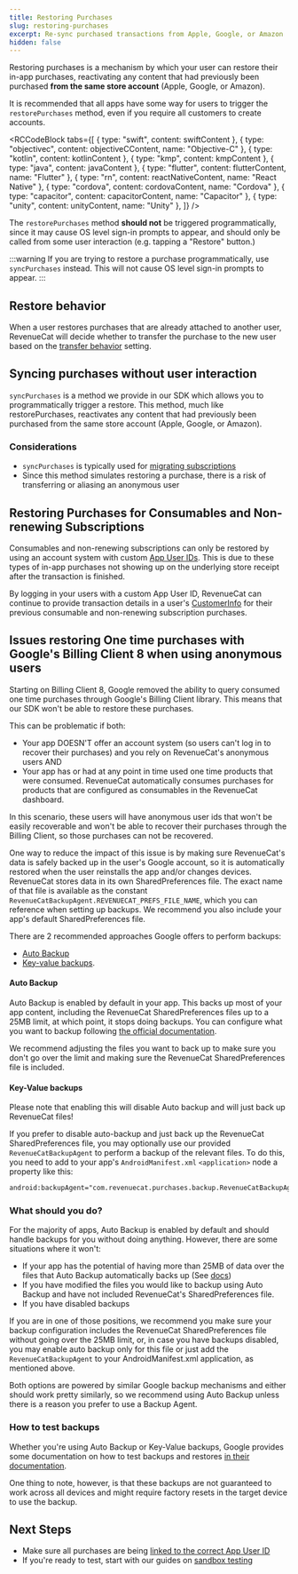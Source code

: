 ```yaml
---
title: Restoring Purchases
slug: restoring-purchases
excerpt: Re-sync purchased transactions from Apple, Google, or Amazon
hidden: false
---
```


Restoring purchases is a mechanism by which your user can restore their in-app purchases, reactivating any content that had previously been purchased **from the same store account** (Apple, Google, or Amazon).

It is recommended that all apps have some way for users to trigger the `restorePurchases` method, even if you require all customers to create accounts.


<RCCodeBlock
  tabs={[
    { type: "swift", content: swiftContent },
    { type: "objectivec", content: objectiveCContent, name: "Objective-C" },
    { type: "kotlin", content: kotlinContent },
    { type: "kmp", content: kmpContent },
    { type: "java", content: javaContent },
    { type: "flutter", content: flutterContent, name: "Flutter" },
    { type: "rn", content: reactNativeContent, name: "React Native" },
    { type: "cordova", content: cordovaContent, name: "Cordova" },
    { type: "capacitor", content: capacitorContent, name: "Capacitor" },
    { type: "unity", content: unityContent, name: "Unity" },
  ]}
/>

The `restorePurchases` method **should not** be triggered programmatically, since it may cause OS level sign-in prompts to appear, and should only be called from some user interaction (e.g. tapping a "Restore" button.)

:::warning
If you are trying to restore a purchase programmatically, use `syncPurchases` instead. This will not cause OS level sign-in prompts to appear.
:::

## Restore behavior

When a user restores purchases that are already attached to another user, RevenueCat will decide whether to transfer the purchase to the new user based on the [transfer behavior](/projects/restore-behavior) setting.

## Syncing purchases without user interaction

`syncPurchases` is a method we provide in our SDK which allows you to programmatically trigger a restore. This method, much like restorePurchases, reactivates any content that had previously been purchased from the same store account (Apple, Google, or Amazon).

### Considerations

- `syncPurchases` is typically used for [migrating subscriptions](/migrating-to-revenuecat/migrating-existing-subscriptions)
- Since this method simulates restoring a purchase, there is a risk of transferring or aliasing an anonymous user

## Restoring Purchases for Consumables and Non-renewing Subscriptions

Consumables and non-renewing subscriptions can only be restored by using an account system with custom [App User IDs](/customers/user-ids). This is due to these types of in-app purchases not showing up on the underlying store receipt after the transaction is finished.

By logging in your users with a custom App User ID, RevenueCat can continue to provide transaction details in a user's [CustomerInfo](/customers/customer-info) for their previous consumable and non-renewing subscription purchases.

## Issues restoring One time purchases with Google's Billing Client 8 when using anonymous users

Starting on Billing Client 8, Google removed the ability to query consumed one time purchases through Google's Billing Client library. This means that our SDK won't be able to restore these purchases.

This can be problematic if both:
- Your app DOESN'T offer an account system (so users can't log in to recover their purchases) and you rely on RevenueCat's anonymous users AND
- Your app has or had at any point in time used one time products that were consumed. RevenueCat automatically consumes purchases for products that are configured as consumables in the RevenueCat dashboard.

In this scenario, these users will have anonymous user ids that won't be easily recoverable and won't be able to recover their purchases through the Billing Client, so those purchases can not be recovered.

One way to reduce the impact of this issue is by making sure RevenueCat's data is safely backed up in the user's Google account, so it is automatically restored when the user reinstalls the app and/or changes devices. RevenueCat stores data in its own SharedPreferences file. The exact name of that file is available as the constant `RevenueCatBackupAgent.REVENUECAT_PREFS_FILE_NAME`, which you can reference when setting up backups. We recommend you also include your app's default SharedPreferences file. 

There are 2 recommended approaches Google offers to perform backups:
- [Auto Backup](https://developer.android.com/identity/data/autobackup)
- [Key-value backups](https://developer.android.com/identity/data/keyvaluebackup). 

#### Auto Backup
Auto Backup is enabled by default in your app. This backs up most of your app content, including the RevenueCat SharedPreferences files up to a 25MB limit, at which point, it stops doing backups. You can configure what you want to backup following [the official documentation](https://developer.android.com/identity/data/autobackup#IncludingFiles).

We recommend adjusting the files you want to back up to make sure you don't go over the limit and making sure the RevenueCat SharedPreferences file is included.

#### Key-Value backups
Please note that enabling this will disable Auto backup and will just back up RevenueCat files!

If you prefer to disable auto-backup and just back up the RevenueCat SharedPreferences file, you may optionally use our provided `RevenueCatBackupAgent` to perform a backup of the relevant files. To do this, you need to add to your app's `AndroidManifest.xml` `<application>` node a property like this:

```xml
android:backupAgent="com.revenuecat.purchases.backup.RevenueCatBackupAgent"
```

### What should you do?
For the majority of apps, Auto Backup is enabled by default and should handle backups for you without doing anything. However, there are some situations where it won't:
- If your app has the potential of having more than 25MB of data over the files that Auto Backup automatically backs up (See [docs](https://developer.android.com/identity/data/autobackup#Files))
- If you have modified the files you would like to backup using Auto Backup and have not included RevenueCat's SharedPreferences file.
- If you have disabled backups

If you are in one of those positions, we recommend you make sure your backup configuration includes the RevenueCat SharedPreferences file without going over the 25MB limit, or, in case you have backups disabled, you may enable auto backup only for this file or just add the `RevenueCatBackupAgent` to your AndroidManifest.xml application, as mentioned above.

Both options are powered by similar Google backup mechanisms and either should work pretty similarly, so we recommend using Auto Backup unless there is a reason you prefer to use a Backup Agent.

### How to test backups
Whether you're using Auto Backup or Key-Value backups, Google provides some documentation on how to test backups and restores [in their documentation](https://developer.android.com/identity/data/testingbackup).

One thing to note, however, is that these backups are not guaranteed to work across all devices and might require factory resets in the target device to use the backup.

## Next Steps

- Make sure all purchases are being [linked to the correct App User ID](/customers/user-ids)
- If you're ready to test, start with our guides on [sandbox testing](/test-and-launch/debugging)
